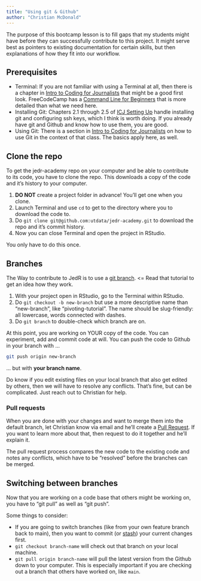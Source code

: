 ```yaml
---
title: "Using git & Github"
author: "Christian McDonald"
---
```


The purpose of this bootcamp lesson is to fill gaps that my students might have before they can successfully contribute to this project. It might serve best as pointers to existing documentation for certain skills, but then explanations of how they fit into our workflow.

## Prerequisites

- Terminal: If you are not familiar with using a Terminal at all, then there is a chapter in [Intro to Coding for Journalists](https://utdata.github.io/icj-class/start-01-terminal.html) that might be a good first look. FreeCodeCamp has a [Command Line for Beginners](https://www.freecodecamp.org/news/command-line-for-beginners/) that is more detailed than what we need here.
- Installing Git: Chapters 2.1 through 2.5 of [ICJ Setting Up](https://utdata.github.io/icj-setting-up/setup-part-1.html#install-git) handle installing git and configuring ssh keys, which I think is worth doing. If you already have git and Github and know how to use them, you are good.
- Using Git: There is a section in [Intro to Coding for Journalists](https://utdata.github.io/icj-class/git-00-intro.html) on how to use Git in the context of that class. The basics apply here, as well.

## Clone the repo

To get the jedr-academy repo on your computer and be able to contribute to its code, you have to clone the repo. This downloads a copy of the code and it's history to your computer.

1. **DO NOT** create a project folder in advance! You'll get one when you clone.
2. Launch Terminal and use `cd` to get to the directory where you to download the code to.
3. Do `git clone git@github.com:utdata/jedr-academy.git` to download the repo and it's commit history.
4. Now you can close Terminal and open the project in RStudio.

You only have to do this once.

## Branches

The Way to contribute to JedR is to use a [git branch](https://www.howtogeek.com/devops/how-do-git-branches-work/). <= Read that tutorial to get an idea how they work.

1. With your project open in RStudio, go to the Terminal within RStudio.
2. Do `git checkout -b new-branch` but use a more descriptive name than "new-branch", like "pivoting-tutorial". The name should be slug-friendly: all lowercase, words connected with dashes.
3. Do `git branch` to double-check which branch are on.

At this point, you are working on YOUR copy of the code. You can experiment, add and commit code at will. You can push the code to Github in your branch with ...

```bash
git push origin new-branch
```

... but with **your branch name**.

Do know if you edit existing files on your local branch that also get edited by others, then we will have to resolve any conflicts. That's fine, but can be complicated. Just reach out to Christian for help.

### Pull requests

When you are done with your changes and want to merge them into the default branch, let Christian know via email and he'll create a [Pull Request](https://docs.github.com/en/pull-requests/collaborating-with-pull-requests/proposing-changes-to-your-work-with-pull-requests/creating-a-pull-request). If you want to learn more about that, then request to do it together and he'll explain it.

The pull request process compares the new code to the existing code and notes any conflicts, which have to be "resolved" before the branches can be merged.

## Switching between branches

Now that you are working on a code base that others might be working on, you have to "git pull" as well as "git push".

Some things to consider:

- If you are going to switch branches (like from your own feature branch back to main), then you want to commit (or [stash](https://git-scm.com/docs/git-stash)) your current changes first.
- `git checkout branch-name` will check out that branch on your local machine.
- `git pull origin branch-name` will pull the latest version from the Github down to your computer. This is especially important if you are checking out a branch that others have worked on, like `main`.
